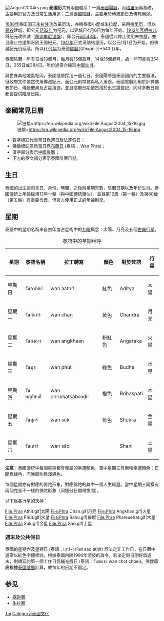 [[File:August2004rs.png|thumb]]
'''泰国历'''共有兩個體系：一爲[[泰國陽曆|泰國陽曆]]，而[[格里历|格里历]]爲基礎，主要用於官方及日常生活用途；二爲[[泰國陰曆|泰國陰曆]]，主要用於傳統節日及佛教用途。

[[1888年|1888年]]泰国国王[[朱拉隆功|朱拉隆功]]改革历法，亦稱泰國小歷或朱拉歷，采用[[格里历|格里历]]，但以[[曼谷|曼谷]]建城，即公元[[1782年|1782年]]为纪元，以建城日4月6日为每年开始。[[1912年|1912年]][[瓦栖拉兀|瓦栖拉兀]]将纪元改佛滅（[[釋迦牟尼|釋迦牟尼]][[涅槃|涅槃]]），即公元[[前543年|前543年]]。泰國從此停止使用朱拉歷，並且廢止拉達那哥欣王國紀元。[[1941年|1941年]]正式采纳格里历，以公元1月1日为开始，但佛滅紀元仍延续，所以[[{{#expr:_{{{year|{{CURRENTYEAR}}}}}}}年]]为泰國[[佛曆|佛曆]]{{#expr: {{{year|{{CURRENTYEAR}}}}}+543 }}年。

泰國陰曆一年有12或13個月，每月有15個盈月，14或15個虧月，故一年可能有354日，355日或384日。年份通常亦採取[[生肖|中國生肖]]。

與世界其他地區相同，泰國陰曆採用一週七日。泰國陽曆是泰國國內的主要曆法，但政府文件依然使用佛滅紀元，而公元則常見與私人用途。泰國陰曆則用於計算佛教節日、傳統慶典及占星用途，並且陰曆日期依然用於出生證登記，同時多數日報都會提供陰曆日期。

== 泰國常見日曆 ==
[[File:August2004_15-16.jpg|链接=https://en.wikipedia.org/wiki/File:August2004_15-16.jpg]]
* 數字標紅代表當日爲週日及法定假日；
* 佛像標誌意爲當日爲[[布薩|布薩日]] (泰語：{{lang|th|วันพระ}} Wan Phra)；
* 漢字部分表示[[農曆|中國農曆]]；
* 下方的泰文部分表示泰國陰曆日期。

== 生日 ==
泰國的出生證包含日、月份、時間，之後爲星期天數，陰曆日期以及年份生肖。泰國傳統上年齡採用12年一輪（與中國傳統類似），並且第12歲（第一輪）及第60歲（第五輪）有重要含義。但官方使用正式的年齡制度。

== 星期 ==
泰語中的星期名稱來自古印度占星術中的[[九曜|九曜]]概念：太陽、月亮及五個[[古典行星|古典行星]]。
{| class="wikitable"
|+泰語中的星期稱呼
!星期
!泰語名稱
!拉丁轉寫
!顏色
!對於梵語
!行星
|-
|星期日
|วันอาทิตย์
|wan aathít
| bgcolor="red" |紅色
|Aditya
|太陽
|-
|星期一
|วันจันทร์
|wan chan
| bgcolor="yellow" |黃色
|Chandra
|月亮
|-
|星期二
|วันอังคาร
|wan angkhaan
| bgcolor="#ffccff" |粉紅色
|Angaraka
|火星
|-
|星期三
|วันพุธ
|wan phút
| bgcolor="#7fff7f" |綠色
|Budha
|水星
|-
|星期四
|วันพฤหัสบดี
|wan phrɯ́hàtsàbɔɔdii
| bgcolor="#ff9900" |橙色
|Brihaspati
|木星
|-
|星期五
|วันศุกร์
|wan sùk
| bgcolor="#33ccff" |藍色
|Shukra
|金星
|-
|星期六
|วันเสาร์
|wan sǎo
| bgcolor="#993399" |{{Font color|white|紫色}}
|Shani
|土星
|}
'''注意：'''泰國傳統中每個星期都有專屬的幸運顏色，當中星期三有兩種幸運顏色：日間爲綠色，而晚間則爲淺綠色。

每個星期亦有對應的佛陀形象，對應佛陀的其中一個人生經歷。當中星期三同樣有兩個完全不一樣的佛陀形象（同樣分日間和夜間）。

以下爲各行星的天神：<gallery>
File:Phra Athit.gif|太陽
File:Phra Chan.gif|月亮
File:Phra Angkhan.gif|火星
File:Phra Phut.gif|水星
File:Phra Rahu.gif|羅睺
File:Phra Phareuehat.gif|木星
File:Phra Suk.gif|金星
File:Phra Sao.gif|土星
</gallery>

=== 週末及公共假日 ===
{{Main|泰國節日}}
泰國的星期六及星期日 (泰語：เสาร์-อาทิตย์ sao athit) 爲法定非工作日，在日曆中通常以紅色字體標註。根據泰國內隔1996年頒發的政令，若法定假日剛好爲週末，則順延的第一個工作日爲補充假日 (泰語：วันชดเชย wan chot choei)。佛教節慶根據[[泰國陰曆|泰國陰曆]]計算，故每年的日期不固定。

==参见==
{{Wiktionary}}
*[[塞迦曆|塞迦曆]]
*[[朱拉曆|朱拉曆]]

{{曆法}}

[[Category:曆法|Tai]]
[[Category:泰國文化|Category:泰國文化]]